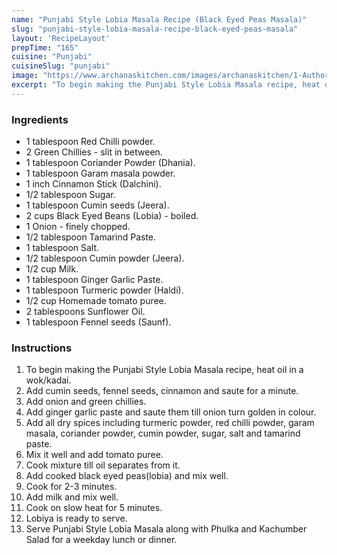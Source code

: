 ---
name: "Punjabi Style Lobia Masala Recipe (Black Eyed Peas Masala)"
slug: "punjabi-style-lobia-masala-recipe-black-eyed-peas-masala"
layout: 'RecipeLayout'
prepTime: "165"
cuisine: "Punjabi"
cuisineSlug: "punjabi"
image: "https://www.archanaskitchen.com/images/archanaskitchen/1-Author/Pooja_Thakur/Punjabi_style_lobia_masalaBlack_eyed_Peas_Masala_in_Punjabi_Style.jpg"
excerpt: "To begin making the Punjabi Style Lobia Masala recipe, heat oil in a wokkadai"
---

### Ingredients

- 1 tablespoon Red Chilli powder.
- 2 Green Chillies - slit in between.
- 1 tablespoon Coriander Powder (Dhania).
- 1 tablespoon Garam masala powder.
- 1 inch Cinnamon Stick (Dalchini).
- 1/2 tablespoon Sugar.
- 1 tablespoon Cumin seeds (Jeera).
- 2 cups Black Eyed Beans (Lobia) - boiled.
- 1 Onion - finely chopped.
- 1/2 tablespoon Tamarind Paste.
- 1 tablespoon Salt.
- 1/2 tablespoon Cumin powder (Jeera).
- 1/2 cup Milk.
- 1 tablespoon Ginger Garlic Paste.
- 1 tablespoon Turmeric powder (Haldi).
- 1/2 cup Homemade tomato puree.
- 2 tablespoons Sunflower Oil.
- 1 tablespoon Fennel seeds (Saunf).

### Instructions

1. To begin making the Punjabi Style Lobia Masala recipe, heat oil in a wok/kadai.
1. Add cumin seeds, fennel seeds, cinnamon and saute for a minute.
1. Add onion and green chillies.
1. Add ginger garlic paste and saute them till onion turn golden in colour.
1. Add all dry spices including turmeric powder, red chilli powder, garam masala, coriander powder, cumin powder, sugar, salt and tamarind paste.
1. Mix it well and add tomato puree.
1. Cook mixture till oil separates from it.
1. Add cooked black eyed peas(lobia) and mix well.
1. Cook for 2-3 minutes.
1. Add milk and mix well.
1. Cook on slow heat for 5 minutes.
1. Lobiya is ready to serve.
1. Serve Punjabi Style Lobia Masala along with Phulka and Kachumber Salad for a weekday lunch or dinner.
